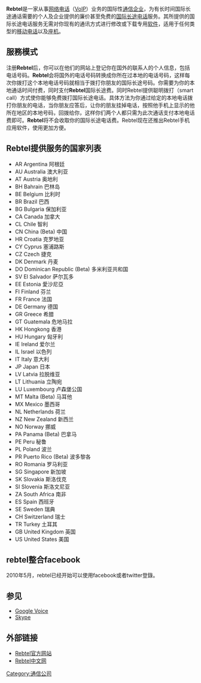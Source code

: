 '''Rebtel'''是一家从事[[网络电话|网络电话]]（[[VoIP|VoIP]]）业务的国际性[[通信企业|通信企业]]，为有长时间国际长途通话需要的个人及企业提供的廉价甚至免费的[[国际长途电话|国际长途电话]]服务。其所提供的国际长途电话服务无需对你现有的通讯方式进行修改或下载专用[[软件|软件]]，适用于任何类型的[[移动电话|移动电话]]以及[[座机|座机]]。

==服務模式==
注册'''Rebtel'''后，你可以在他们的网站上登记你在国外的联系人的个人信息，包括电话号码。'''Rebtel'''会将国外的电话号码转换成你所在过本地的电话号码，这样每次你拨打这个本地电话号码就相当于拨打你朋友的国际长途号码。你需要为你的本地通话时间付费，同时支付'''Rebtel'''国际长途费。同时Rebtel提供聪明拨打（smart call）方式使你能够免费拨打国际长途电话。具体方法为你通过给定的本地电话拨打你朋友的电话，当你朋友应答后，让你的朋友挂掉电话，按照他手机上显示的他所在地区的本地号码，回拨给你，这样你们两个人都只需为此次通话支付本地电话费即可。'''Rebtel'''将不会收取你的国际长途电话费。Rebtel现在还推出Rebtel手机应用软件，使用更加方便。

== Rebtel提供服务的国家列表 ==
* AR Argentina 阿根廷
* AU Australia 澳大利亚
* AT Austria 奥地利
* BH Bahrain 巴林岛
* BE Belgium 比利时
* BR Brazil 巴西
* BG Bulgaria 保加利亚
* CA Canada 加拿大
* CL Chile 智利
* CN China (Beta) 中国
* HR Croatia 克罗地亚
* CY Cyprus 塞浦路斯
* CZ Czech 捷克
* DK Denmark 丹麦
* DO Dominican Republic (Beta) 多米利亚共和国
* SV El Salvador 萨尔瓦多 
* EE Estonia 愛沙尼亞
* FI Finland 芬兰
* FR France 法国
* DE Germany 德国
* GR Greece 希腊
* GT Guatemala 危地马拉
* HK Hongkong 香港
* HU Hungary 匈牙利
* IE Ireland 爱尔兰
* IL Israel 以色列
* IT Italy 意大利
* JP Japan 日本
* LV Latvia 拉脱维亚
* LT Lithuania 立陶宛
* LU Luxembourg 卢森堡公国
* MT Malta (Beta) 马耳他
* MX Mexico 墨西哥
* NL Netherlands 荷兰
* NZ New Zealand 新西兰
* NO Norway 挪威
* PA Panama (Beta) 巴拿马
* PE Peru 秘鲁
* PL Poland 波兰
* PR Puerto Rico (Beta) 波多黎各
* RO Romania 罗马利亚
* SG Singapore 新加坡
* SK Slovakia 斯洛伐克
* SI Slovenia 斯洛文尼亚
* ZA South Africa 南非
* ES Spain 西班牙
* SE Sweden 瑞典
* CH Switzerland 瑞士
* TR Turkey 土耳其
* GB United Kingdom 英国
* US United States 美国

== rebtel整合facebook ==
2010年5月，rebtel已经开始可以使用facebook或者twitter登錄。

==参见==
*[[Google_Voice|Google Voice]]
*[[Skype|Skype]]

== 外部链接 ==
* [http://www.rebtel.com Rebtel官方网站]{{Wayback|url=http://www.rebtel.com/ |date=20170328110226 }}
* [http://www.renrencall.com/ Rebtel中文网]{{Wayback|url=http://www.renrencall.com/ |date=20120415223242 }}
[[Category:通信公司|Category:通信公司]]